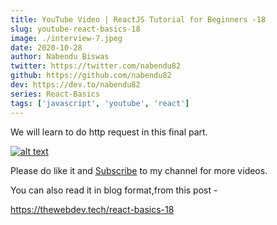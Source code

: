 ```yaml
---
title: YouTube Video | ReactJS Tutorial for Beginners -18
slug: youtube-react-basics-18
image: ./interview-7.jpeg
date: 2020-10-28
author: Nabendu Biswas
twitter: https://twitter.com/nabendu82
github: https://github.com/nabendu82
dev: https://dev.to/nabendu82
series: React-Basics
tags: ['javascript', 'youtube', 'react']
---
```


We will learn to do http request in this final part.

<div className={styles.image__small}>

[![alt text](https://res.cloudinary.com/dxkxvfo2o/image/upload/v1602475343/React-tutorial_foia8p.png)](https://www.youtube.com/watch?v=VypOL5vKLig "React Tutorial")

</div>

Please do like it and [Subscribe](https://www.youtube.com/channel/UCRf7mazcufqZxd2pR3oQJuQ?sub_confirmation=1) to my channel for more videos.

You can also read it in blog format,from this post -

https://thewebdev.tech/react-basics-18


